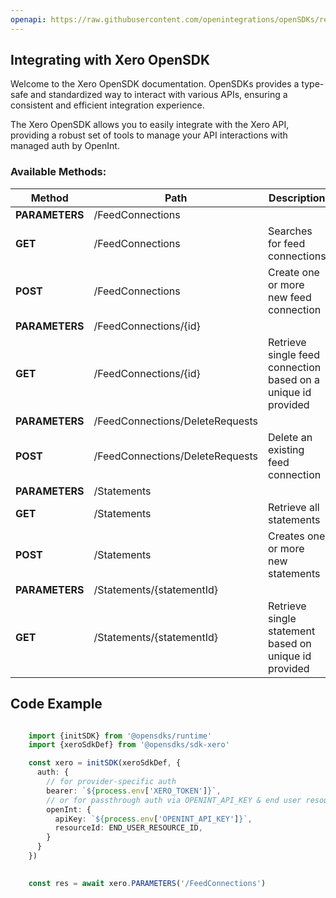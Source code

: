 ```yaml
---
openapi: https://raw.githubusercontent.com/openintegrations/openSDKs/refs/heads/main/sdks/sdk-xero/xero_bankfeeds.oas.json
---
```


## Integrating with Xero OpenSDK 

Welcome to the Xero OpenSDK documentation. OpenSDKs provides a type-safe and standardized way to interact with various APIs, ensuring a consistent and efficient integration experience.

The Xero OpenSDK allows you to easily integrate with the Xero API, providing a robust set of tools to manage your API interactions with managed auth by OpenInt. 

### Available Methods:

| Method | Path | Description |
|--------|------|-------------|
| **PARAMETERS** | /FeedConnections | 
| **GET** | /FeedConnections | Searches for feed connections
| **POST** | /FeedConnections | Create one or more new feed connection
| **PARAMETERS** | /FeedConnections/{id} | 
| **GET** | /FeedConnections/{id} | Retrieve single feed connection based on a unique id provided
| **PARAMETERS** | /FeedConnections/DeleteRequests | 
| **POST** | /FeedConnections/DeleteRequests | Delete an existing feed connection
| **PARAMETERS** | /Statements | 
| **GET** | /Statements | Retrieve all statements
| **POST** | /Statements | Creates one or more new statements
| **PARAMETERS** | /Statements/{statementId} | 
| **GET** | /Statements/{statementId} | Retrieve single statement based on unique id provided


## Code Example

```typescript

    import {initSDK} from '@opensdks/runtime'
    import {xeroSdkDef} from '@opensdks/sdk-xero'

    const xero = initSDK(xeroSdkDef, {
      auth: {
        // for provider-specific auth
        bearer: `${process.env['XERO_TOKEN']}`,
        // or for passthrough auth via OPENINT_API_KEY & end user resourceId
        openInt: {
          apiKey: `${process.env['OPENINT_API_KEY']}`,
          resourceId: END_USER_RESOURCE_ID,
        }
      }
    })

    
    const res = await xero.PARAMETERS('/FeedConnections')
```
